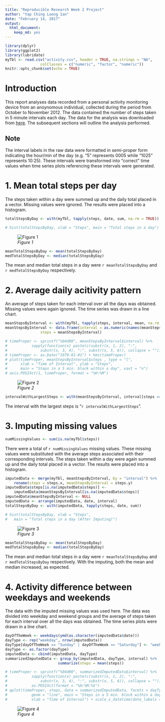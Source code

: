 ---
title: "Reproducible Research Week 2 Project"
author: "Yap Ching Loong Ian"
date: "February 14, 2017"
output: 
  html_document: 
    keep_md: yes
---
 
```{r setup, include=FALSE}
library(dplyr)
library(ggplot2)
library(lubridate)
myTbl <- read.csv("activity.csv", header = TRUE, na.strings = "NA", 
				colClasses = c("numeric", "factor", "numeric"))
knitr::opts_chunk$set(echo = TRUE)
```


# Introduction
This report analyses data recorded from a personal activity monitoring device from an anoynomous individual, collected during the period from October to November 2012. The data contained the number of steps taken in 5 minute intervals each day. The data for the analysis was downloaded from [here](https://d396qusza40orc.cloudfront.net/repdata%2Fdata%2Factivity.zip). The subsequent sections will outline the analysis performed.

## Note
The interval labels in the raw data were formatted in semi-proper form indicating the hour/min of the day (e.g. "5" represents 0005 while "1025" represents 10:25). These intervals were transformed into "correct" time values when time series plots referencing these intervals were generated.


# 1. Mean total steps per day
The steps taken within a day were summed up and the daily total placed in a vector. Missing values were ignored. The results were placed into a histogram.

```{r totalStepsAnalysis}
totalStepsByDay <- with(myTbl, tapply(steps, date, sum, na.rm = TRUE))
```

```{r totalStepsAnalysisPlot, echo = FALSE}
# hist(totalStepsByDay, xlab = "Steps", main = "Total steps in a day")
```
![*Figure 1*](figure/figure1.png) 


```{r summaryTotalSteps, echo = FALSE}
meanTotalStepsByDay <- mean(totalStepsByDay)
medTotalStepsByDay <- median(totalStepsByDay)
```
The mean and median total steps in a day were `r meanTotalStepsByDay` and `r medTotalStepsByDay` respectively. 

# 2. Average daily acitivity pattern
An average of steps taken for each interval over all the days was obtained. Missing values were again ignored. The time series was drawn in a line chart.

```{r meanStepsByInterval}
meanStepsByInterval <- with(myTbl, tapply(steps, interval, mean, na.rm = TRUE))
meanStepsByInterval <- data.frame(interval = as.numeric(names(meanStepsByInterval)), 
				steps = meanStepsByInterval)
```

```{r meanStepsByInterval2, echo = FALSE}
# timeProper <- sprintf("%04d00", meanStepsByInterval$interval) %>% 
# 			sapply(function(x) paste(c(substr(x, 1, 2), ":", 
# 				substr(x, 3, 4), ":", substr(x, 5, 6)), collapse = ""))
# timeProper <- as.Date("1970-01-01") + hms(timeProper)
# plot(timeProper, meanStepsByInterval$steps , type = "l", 
#      xlab = "Time of Interval", ylab = "Steps", 
#      main = "Steps in a 5 min. block within a day", xaxt = "n")
# axis.POSIXct(1, timeProper, format = "%H:%M")
```
![*Figure 2*](figure/figure2.png) 

```{r meanStepsByInterval3, echo = FALSE}
intervalWithLargestSteps <- with(meanStepsByInterval, interval[steps == max(steps)])
```
The interval with the largest steps is "`r intervalWithLargestSteps`".

# 3. Imputing missing values
```{r missingVal1, echo = FALSE}
numMissingValues <- sum(is.na(myTbl$steps))
```
There were a total of `r numMissingValues` missing values. These missing values were substituted with the average steps associated with their corresponding intervals. The steps taken within a day were again summed up and the daily total placed in a vector. The results were placed into a histogram.

```{r missingVal2}
imputedData <- merge(myTbl, meanStepsByInterval, by = "interval") %>%
	rename(steps = steps.x, meanStepsByInterval = steps.y)
imputedData$steps[is.na(imputedData$steps)] <- 
    imputedData$meanStepsByInterval[is.na(imputedData$steps)]
imputedData$meanStepsByInterval <- NULL
imputedData <- arrange(imputedData, date, interval)
totalStepsByDay <- with(imputedData, tapply(steps, date, sum))
```
```{r missingVal3, echo = FALSE}
# hist(totalStepsByDay, xlab = "Steps", 
# 	main = "Total steps in a day (After Imputing)")
```
![*Figure 3*](figure/figure3.png) 

```{r missingVal4, echo = FALSE}
meanTotalStepsByDay <- mean(totalStepsByDay)
medTotalStepsByDay <- median(totalStepsByDay)
```

The mean and median total steps in a day were `r meanTotalStepsByDay` and `r medTotalStepsByDay` respectively. With the imputing, both the mean and median increased, as expected. 

# 4. Activity difference between weekdays and weekends
The data with the imputed missing values was used here. The data was divided into weekday and weekend groups and the average of steps taken for each interval over all the days was obtained. The time series plots were drawn in a line chart.
```{r wkdayend1}
dayOfTheWeek <- weekdays(ymd(as.character(imputedData$date)))
dayType <- rep("weekday", nrow(imputedData))
dayType[dayOfTheWeek == "Sunday" | dayOfTheWeek == "Saturday"] <- "weekend"
dayType <- as.factor(dayType)
imputedData <- cbind(imputedData, dayType)
summarizedImputedData <- group_by(imputedData, dayType, interval) %>% 
						summarize(steps = mean(steps))
```
```{r wkdayend2, echo = FALSE, results = "hide"}
# timeProper <- sprintf("%04d00", summarizedImputedData$interval) %>% 
# 			sapply(function(x) paste(c(substr(x, 1, 2), ":", 
# 				substr(x, 3, 4), ":", substr(x, 5, 6)), collapse = "")) %>%
# 			as.POSIXct(format = "%H:%M:%S")
# qplot(timeProper, steps, data = summarizedImputedData, facets = dayType ~ .,
# 			geom = "line", main = "Steps in a 5 min. block within a day (after imputing)", 
# 			xlab = "Time of Interval") + scale_x_datetime(date_labels = "%H:%M") 
```
![*Figure 4*](figure/figure4.png) 